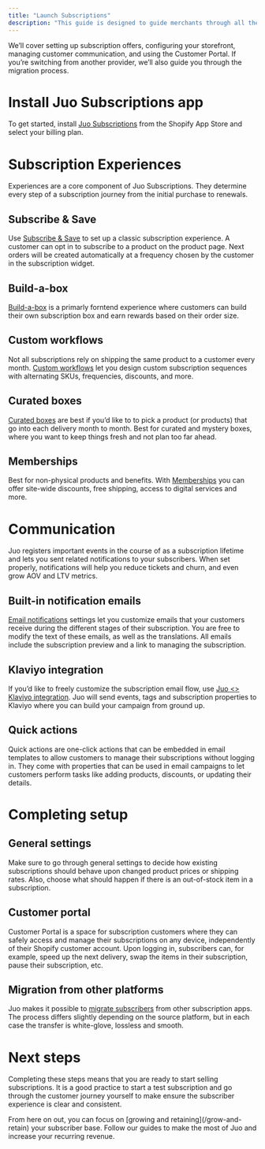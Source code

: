 ```yaml
---
title: "Launch Subscriptions"
description: "This guide is designed to guide merchants through all the steps needed to start selling subscriptions with Juo and cover every aspect of subscriber experience."
---
```


We’ll cover setting up subscription offers, configuring your storefront, managing customer communication, and using the Customer Portal. If you’re switching from another provider, we’ll also guide you through the migration process.

# Install Juo Subscriptions app

To get started, install [Juo Subscriptions](https://apps.shopify.com/juo-subscriptions) from the Shopify App Store and select your billing plan.

# Subscription Experiences

Experiences are a core component of Juo Subscriptions. They determine every step of a subscription journey from the initial purchase to renewals.

## Subscribe & Save

Use [Subscribe & Save](https://juo.io/docs/subscribe-and-save) to set up a classic subscription experience. A customer can opt in to subscribe to a product on the product page. Next orders will be created automatically at a frequency chosen by the customer in the subscription widget.

## Build-a-box

[Build-a-box](https://juo.io/docs/adding-build-a-box) is a primarly forntend experience where customers can build their own subscription box and earn rewards based on their order size.

## Custom workflows

Not all subscriptions rely on shipping the same product to a customer every month. [Custom workflows](https://juo.io/docs/custom-workflows) let you design custom subscription sequences with alternating SKUs, frequencies, discounts, and more.

## Curated boxes

[Curated boxes](https://juo.io/docs/curated-boxes) are best if you’d like to to pick a product (or products) that go into each delivery month to month. Best for curated and mystery boxes, where you want to keep things fresh and not plan too far ahead.

## Memberships

Best for non-physical products and benefits. With [Memberships](https://juo.io/docs/setting-up-memberships) you can offer site-wide discounts, free shipping, access to digital services and more.

# Communication

Juo registers important events in the course of as a subscription lifetime and lets you sent related notifications to your subscribers. When set properly, notifications will help you reduce tickets and churn, and even grow AOV and LTV metrics.

## Built-in notification emails

[Email notifications](https://juo.io/docs/setting-subscription-notifications) settings let you customize emails that your customers receive during the different stages of their subscription. You are free to modify the text of these emails, as well as the translations. All emails include the subscription preview and a link to managing the subscription.

## Klaviyo integration

If you’d like to freely customize the subscription email flow, use [Juo \<> Klaviyo integration](https://juo.io/docs/klaviyo-integration). Juo will send events, tags and subscription properties to Klaviyo where you can build your campaign from ground up.

## Quick actions

Quick actions are one-click actions that can be embedded in email templates to allow customers to manage their subscriptions without logging in. They come with properties that can be used in email campaigns to let customers perform tasks like adding products, discounts, or updating their details.

# Completing setup

## General settings

Make sure to go through general settings to decide how existing subscriptions should behave upon changed product prices or shipping rates. Also, choose what should happen if there is an out-of-stock item in a subscription.

## Customer portal

Customer Portal is a space for subscription customers where they can safely access and manage their subscriptions on any device, independently of their Shopify customer account. Upon logging in, subscribers can, for example, speed up the next delivery, swap the items in their subscription, pause their subscription, etc.

## Migration from other platforms

Juo makes it possible to [migrate subscribers](https://juo.io/docs/migrating-to-juo) from other subscription apps. The process differs slightly depending on the source platform, but in each case the transfer is white-glove, lossless and smooth.

# Next steps

Completing these steps means that you are ready to start selling subscriptions. It is a good practice to start a test subscription and go through the customer journey yourself to make ensure the subscriber experience is clear and consistent.

<Check>
  From here on out, you can focus on [growing and retaining](/grow-and-retain)
  your subscriber base. Follow our guides to make the most of Juo and increase
  your recurring revenue.
</Check>
